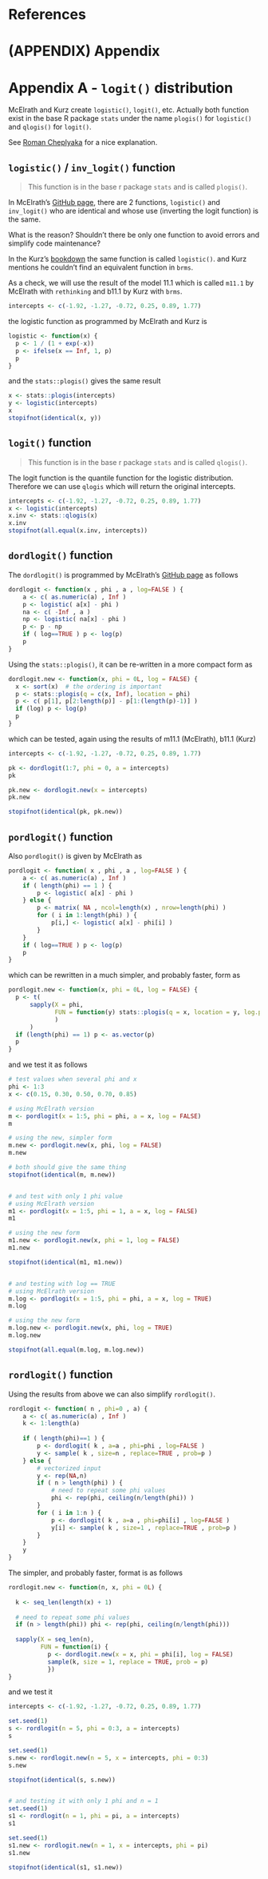 ```r
```

# References {-}

<div id="refs"></div>


# (APPENDIX) Appendix {-}

# Appendix A - `logit()` distribution

McElrath and Kurz create `logistic()`, `logit()`, etc. Actually
both function exist in the base R package `stats` under the name
`plogis()` for `logistic()` and `qlogis()` for `logit()`.

See [Roman Cheplyaka](https://ro-che.info/articles/2018-08-11-logit-logistic-r)
for a nice explanation.



## `logistic()` / `inv_logit()` function

> This function is in the base r package `stats` and is called `plogis()`.

In McElrath's [GitHub page](https://github.com/rmcelreath/rethinking/blob/a309712d904d1db7af1e08a76c521ab994006fd5/R/distributions.r), there are 2 functions, `logistic()` and `inv_logit()` who are identical
and whose use (inverting the logit function) is the same.

What is the reason?  Shouldn't there be only one function to avoid errors and simplify
code maintenance?

In the Kurz's [bookdown](https://bookdown.org/content/3890/monsters-and-mixtures.html#adding-predictor-variables.)
the same function is called `logistic()`. and Kurz mentions he couldn't find an equivalent function
in `brms`.


As a check, we will use the result of the model 11.1 which is called
`m11.1` by McElrath with `rethinking` and b11.1 by Kurz with `brms`.

```r
intercepts <- c(-1.92, -1.27, -0.72, 0.25, 0.89, 1.77)
```


the logistic function as programmed by McElrath and Kurz is

```r
logistic <- function(x) {
  p <- 1 / (1 + exp(-x))
  p <- ifelse(x == Inf, 1, p)
  p
}
```

and the `stats::plogis()` gives the same result

```r
x <- stats::plogis(intercepts)
y <- logistic(intercepts)
x
stopifnot(identical(x, y))
```


## `logit()` function

> This function is in the base r package `stats` and is called `qlogis()`.

The logit function is the quantile function for the logistic distribution.
Therefore we can use `qlogis` which will return the original intercepts.


```r
intercepts <- c(-1.92, -1.27, -0.72, 0.25, 0.89, 1.77)
x <- logistic(intercepts)
x.inv <- stats::qlogis(x)
x.inv
stopifnot(all.equal(x.inv, intercepts))
```


## `dordlogit()` function

The `dordlogit()` is programmed by McElrath's [GitHub page](https://github.com/rmcelreath/rethinking/blob/a309712d904d1db7af1e08a76c521ab994006fd5/R/distributions.r)
as follows

```r
dordlogit <- function(x , phi , a , log=FALSE ) {
    a <- c( as.numeric(a) , Inf )
    p <- logistic( a[x] - phi )
    na <- c( -Inf , a )
    np <- logistic( na[x] - phi )
    p <- p - np
    if ( log==TRUE ) p <- log(p)
    p
}
```



Using the `stats::plogis()`, it can be re-written in a more compact form as

```r
dordlogit.new <- function(x, phi = 0L, log = FALSE) {
  x <- sort(x)  # the ordering is important
  p <- stats::plogis(q = c(x, Inf), location = phi)
  p <- c( p[1], p[2:length(p)] - p[1:(length(p)-1)] )
  if (log) p <- log(p)
  p
}
```

which can be tested, again using the results of m11.1 (McElrath), b11.1 (Kurz)

```r
intercepts <- c(-1.92, -1.27, -0.72, 0.25, 0.89, 1.77)

pk <- dordlogit(1:7, phi = 0, a = intercepts)
pk

pk.new <- dordlogit.new(x = intercepts)
pk.new

stopifnot(identical(pk, pk.new))
```



## `pordlogit()` function

Also `pordlogit()` is given by McElrath as

```r
pordlogit <- function( x , phi , a , log=FALSE ) {
    a <- c( as.numeric(a) , Inf )
    if ( length(phi) == 1 ) {
        p <- logistic( a[x] - phi )
    } else {
        p <- matrix( NA , ncol=length(x) , nrow=length(phi) )
        for ( i in 1:length(phi) ) {
            p[i,] <- logistic( a[x] - phi[i] )
        }
    }
    if ( log==TRUE ) p <- log(p)
    p
}
```


which can be rewritten in a much simpler, and probably faster, form as

```r
pordlogit.new <- function(x, phi = 0L, log = FALSE) {
  p <- t(
      sapply(X = phi, 
             FUN = function(y) stats::plogis(q = x, location = y, log.p = log)
             )
      )
  if (length(phi) == 1) p <- as.vector(p)
  p
}
```

and we test it as follows

```r
# test values when several phi and x
phi <- 1:3
x <- c(0.15, 0.30, 0.50, 0.70, 0.85)

# using McElrath version
m <- pordlogit(x = 1:5, phi = phi, a = x, log = FALSE)
m

# using the new, simpler form
m.new <- pordlogit.new(x, phi, log = FALSE)
m.new

# both should give the same thing
stopifnot(identical(m, m.new))


# and test with only 1 phi value
# using McElrath version
m1 <- pordlogit(x = 1:5, phi = 1, a = x, log = FALSE)
m1

# using the new form
m1.new <- pordlogit.new(x, phi = 1, log = FALSE)
m1.new

stopifnot(identical(m1, m1.new))


# and testing with log == TRUE
# using McElrath version
m.log <- pordlogit(x = 1:5, phi = phi, a = x, log = TRUE)
m.log

# using the new form
m.log.new <- pordlogit.new(x, phi, log = TRUE)
m.log.new

stopifnot(all.equal(m.log, m.log.new))
```


## `rordlogit()` function


Using the results from above we can also simplify `rordlogit()`.

```r
rordlogit <- function( n , phi=0 , a) {
    a <- c( as.numeric(a) , Inf )
    k <- 1:length(a)
    
    if ( length(phi)==1 ) {
        p <- dordlogit( k , a=a , phi=phi , log=FALSE )
        y <- sample( k , size=n , replace=TRUE , prob=p )
    } else {
        # vectorized input
        y <- rep(NA,n)
        if ( n > length(phi) ) {
            # need to repeat some phi values
            phi <- rep(phi, ceiling(n/length(phi)) )
        }
        for ( i in 1:n ) {
            p <- dordlogit( k , a=a , phi=phi[i] , log=FALSE )
            y[i] <- sample( k , size=1 , replace=TRUE , prob=p )
        }
    }
    y
}
```


The simpler, and probably faster, format is as follows

```r
rordlogit.new <- function(n, x, phi = 0L) {
  
  k <- seq_len(length(x) + 1)
  
  # need to repeat some phi values
  if (n > length(phi)) phi <- rep(phi, ceiling(n/length(phi)))
  
  sapply(X = seq_len(n),
         FUN = function(i) {
           p <- dordlogit.new(x = x, phi = phi[i], log = FALSE)
           sample(k, size = 1, replace = TRUE, prob = p)
           })
}
```


and we test it

```r
intercepts <- c(-1.92, -1.27, -0.72, 0.25, 0.89, 1.77)

set.seed(1)
s <- rordlogit(n = 5, phi = 0:3, a = intercepts)
s

set.seed(1)
s.new <- rordlogit.new(n = 5, x = intercepts, phi = 0:3)
s.new

stopifnot(identical(s, s.new))


# and testing it with only 1 phi and n = 1
set.seed(1)
s1 <- rordlogit(n = 1, phi = pi, a = intercepts)
s1

set.seed(1)
s1.new <- rordlogit.new(n = 1, x = intercepts, phi = pi)
s1.new

stopifnot(identical(s1, s1.new))
```



